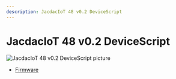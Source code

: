 ```yaml
---
description: JacdacIoT 48 v0.2 DeviceScript
---
```

# JacdacIoT 48 v0.2 DeviceScript



![JacdacIoT 48 v0.2 DeviceScript picture](https://microsoft.github.io/jacdac-docs/images/devices/microsoft-research/jmbrainesp3248v03.catalog.jpg)

- [Firmware](https://github.com/microsoft/jacdac-esp32/releases/latest/download/devicescript-esp32s2-msr48-0x1000.bin)